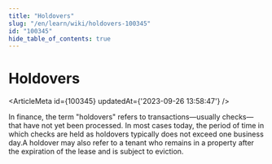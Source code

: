 ```yaml
---
title: "Holdovers"
slug: "/en/learn/wiki/holdovers-100345"
id: "100345"
hide_table_of_contents: true
---
```



# Holdovers

<ArticleMeta id={100345} updatedAt={'2023-09-26 13:58:47'} />
<div className='border-solid border-b border-t-0 my-4 border-[var(--ifm-color-gray-300)]' />

In finance, the term "holdovers" refers to transactions—usually checks—that have not yet been processed. In most cases today, the period of time in which checks are held as holdovers typically does not exceed one business day.A holdover may also refer to a tenant who remains in a property after the expiration of the lease and is subject to eviction.

